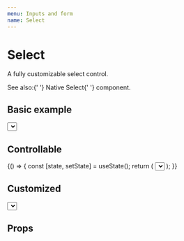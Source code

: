 ```yaml
---
menu: Inputs and form
name: Select
---
```



# Select

A fully customizable select control.

<span>
  See also:{' '}
  <Link to="/src-packages-src-packages-ui-src-native-select-native-select">Native Select</Link>{' '}
  component.
</span>

## Basic example

<Playground>
  <Select caption="Select" formatValue={(value) => `Item ${value}`} defaultValue={1}>
    {([isSelected, makeSelectHandler]) => (
      <List>
        <ArrowKeys vertical>
          <ListButton bgColor={isSelected(1) && 'color1'} onClick={makeSelectHandler(1)}>
            Item 1
          </ListButton>
          <ListButton bgColor={isSelected(2) && 'color2'} onClick={makeSelectHandler(2)}>
            Item 2
          </ListButton>
        </ArrowKeys>
      </List>
    )}
  </Select>
</Playground>

## Controllable

<Playground>
  {() => {
    const [state, setState] = useState();
    return (
      <Select caption="Select" value={state}>
        <List>
          <ArrowKeys vertical>
            <ListButton bgColor={state === 1 && 'color1'} onClick={() => setState(1)}>
              Item 1
            </ListButton>
            <ListButton bgColor={state === 2 && 'color2'} onClick={() => setState(2)}>
              Item 2
            </ListButton>
          </ArrowKeys>
        </List>
      </Select>
    );
  }}
</Playground>

## Customized

<Playground>
  <Select
    bgColor="primary"
    caption="Select"
    floatingAreaProps={{ align: 'top-left', blockLevel: false }}
    floatingAreaContentProps={{ rize: 10 }}
    formatValue={(value) => `Item ${value}`}
    prepend={
      <Addon>
        <Rocket />
      </Addon>
    }
    rize={1}
  >
    {([isSelected, makeSelectHandler]) => (
      <List bgColor="primary1">
        <ArrowKeys validTypes={[ListButton]} vertical>
          <ListButton bgColor={isSelected(1) && 'color3'} onClick={makeSelectHandler(1)}>
            Item 1
          </ListButton>
          <ListButton bgColor={isSelected(2) && 'color3'} onClick={makeSelectHandler(2)}>
            Item 2
          </ListButton>
        </ArrowKeys>
      </List>
    )}
  </Select>
</Playground>

## Props

<Props of={Select} />
